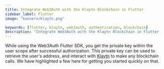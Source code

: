 ```yaml
---
title: Integrate Web3Auth with the Klaytn Blockchain in Flutter
sidebar_label: Flutter
image: "banners/klaytn.png"

keywords: [flutter, klaytn, web3auth, authentication, blockchain]
description: "Integrate Web3Auth with the Klaytn Blockchain in Flutter | Documentation - Web3Auth"
---
```



<SEO
  title="Integrate Web3Auth with the Klaytn Blockchain in Flutter"
  description="Integrate Web3Auth with the Klaytn Blockchain in Flutter | Documentation - Web3Auth"
  image="https://web3auth.io/docs/banners/klaytn.png"
  slug="/connect-blockchain/evm/klaytn/flutter"
/>

While using the Web3Auth Flutter SDK, you get the private key within the user scope after successful
authorization. This private key can be used to retrieve the user's address, and interact with
[Klaytn](https://klaytn.foundation) to make any blockchain calls. We have highlighted a few here for
getting you started quickly on that.

<EVMInteraction />
